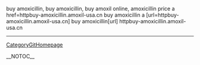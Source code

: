 buy amoxicillin, buy amoxicillin, buy amoxil online, amoxicillin price a href=httpbuy-amoxicillin.amoxil-usa.cn  buy amoxicillin a [url=httpbuy-amoxicillin.amoxil-usa.cn] buy amoxicillin[url] httpbuy-amoxicillin.amoxil-usa.cn
----
[[CategoryGitHomepage]]

__NOTOC__